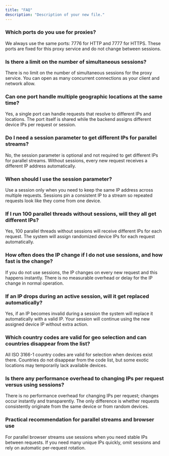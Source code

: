 ```yaml
---
title: "FAQ"
description: "Description of your new file."
---
```


### Which ports do you use for proxies?

We always use the same ports: 7776 for HTTP and 7777 for HTTPS. These ports are fixed for this proxy service and do not change between sessions.

### Is there a limit on the number of simultaneous sessions?

There is no limit on the number of simultaneous sessions for the proxy service. You can open as many concurrent connections as your client and network allow.

### Can one port handle multiple geographic locations at the same time?

Yes, a single port can handle requests that resolve to different IPs and locations. The port itself is shared while the backend assigns different device IPs per request or session.

### Do I need a session parameter to get different IPs for parallel streams?

No, the session parameter is optional and not required to get different IPs for parallel streams. Without sessions, every new request receives a different IP address automatically.

### When should I use the session parameter?

Use a session only when you need to keep the same IP address across multiple requests. Sessions pin a consistent IP to a stream so repeated requests look like they come from one device.

### If I run 100 parallel threads without sessions, will they all get different IPs?

Yes, 100 parallel threads without sessions will receive different IPs for each request. The system will assign randomized device IPs for each request automatically.

### How often does the IP change if I do not use sessions, and how fast is the change?

If you do not use sessions, the IP changes on every new request and this happens instantly. There is no measurable overhead or delay for the IP change in normal operation.

### If an IP drops during an active session, will it get replaced automatically?

Yes, if an IP becomes invalid during a session the system will replace it automatically with a valid IP. Your session will continue using the new assigned device IP without extra action.

### Which country codes are valid for geo selection and can countries disappear from the list?

All ISO 3166-1 country codes are valid for selection when devices exist there. Countries do not disappear from the code list, but some exotic locations may temporarily lack available devices.

### Is there any performance overhead to changing IPs per request versus using sessions?

There is no performance overhead for changing IPs per request; changes occur instantly and transparently. The only difference is whether requests consistently originate from the same device or from random devices.

### Practical recommendation for parallel streams and browser use

For parallel browser streams use sessions when you need stable IPs between requests. If you need many unique IPs quickly, omit sessions and rely on automatic per-request rotation.